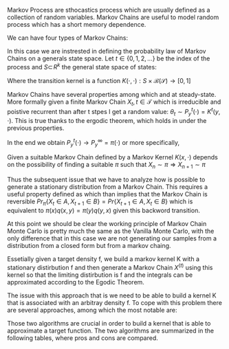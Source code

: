 \section{Markov Chains Essentials}

\subsection{Markov Chain Definition}
Markov Process are sthocastics process which are usually defined as a collection of random variables. Markov Chains are useful to model random process which has a short memory dependence.

We can have four types of Markov Chains:

\begin{tabular}{|p{4cm}||p{4cm}|p{4cm}| }
 \hline
 \multicolumn{3}{|c|}{Types of Markov Chains} \\
 \hline
 Time/State-Space & Countable State Space & General State Space\\
 \hline
 Discrete-Time & MC on a finite state space & MC on a general state space\\ 
 Continuos-Time & Markov Process & Stochastic Process w/ Markov Property\\ [1ex] 
 \hline
\end{tabular}

In this case we are instrested in defining the probability law of Markov Chains on a generals state space. Let $t \in \{0,1,2,...\}$ be the index of the process and $S \subset \!R^k$ the general state space of states:

\begin{enumerate}
\item $\mu \rightarrow $ initial distribution at time t = 0
\item Transition Kernel $K_t(x,A) = Pr\{X_{t+1} \in A | X_t = x \}$ for each $t = \{1,2,...\}$
\end{enumerate}

Where the transition kernel is a function $K(\cdot,\cdot) : S \times \mathcal{B}(\mathcal{S})\rightarrow [0,1]$

\begin{itemize}
\item $\forall x \in \mathcal{S}: K(x,\cdot) $ is a probability measure
\item $\forall A \in \mathcal{B}(S) : K(\cdot,A)$ is measurable
\end{itemize}


\subsection{Markov Chain as an approximation tool}
Markov Chains have several properties among which \textbf{Invariant Measure} and \textbf{Stationarity} at steady-state. More formally given a finite Markov Chain $X_t,t \in \mathcal{T}$ which is irreducible and poistive recurrent than after t stpes I get a random  value: $\theta_t \sim P^t_y(\cdot) = K^t(y,\cdot).$ This is true thanks to the ergodic theorem, which holds in under the previous properties.

In the end we obtain $P_y^t(\cdot)\rightarrow P^{\infty}_y=\pi(\cdot)$ or more specifically,

\begin{equation}
\hat{I} = \frac{1}{t}\sum^{T_0+t}_{i=T_0} h(\theta_i) \rightarrow E_{\pi}[h(\theta)] = I \quad for \ t  \rightarrow \infty
\end{equation}

Given a suitable Markov Chain defined by a Markov Kernel $K(x,\cdot)$ depends on the possibility of finding a suitable $\pi$ such that $X_n \sim \pi \Rightarrow X_{n+1} \sim \pi$

Thus the subsequent issue that we have to analyze how is possible to generate a stationary distribution from a Markov Chain.
This requires a useful property defined as \textbf{Detailed Balance Condition} which than implies that the Markov Chain is reversible $Pr_{\pi}\{X_t \in A, X_{t+1} \in B\} = Pr\{{X_{t+1} \in A, X_t\in B}\}$ which is equivalent to $\pi(x)q(x,y) = \pi(y)q(y,x)$ given this backword transition.

At this point we should be clear the working principle of Markov Chain Monte Carlo is pretty much the same as the Vanilla Monte Carlo, with the only difference that in this case we are not generating our samples from a distribution from a closed form but from a markov chaing.

Essetially given a target density f, we build a markov kernel K with a stationary distirbution f and then generate a Markov Chain $X^{(t)}$ using this kernel so that the limiting distirbution is f and the integrals can be approximated according to the Egodic Theorem.

The issue with this approach that is we need to be able to build a kernel K that is associated with an arbitray density f. To cope with this problem there are several approaches, among which the most notable are:

\begin{itemize}
\item Metropolis-Hasting
\item Gibbs Algorithm
\end{itemize}

Those two algorithms are crucial in order to build a kernel that is able to approximate a target function. The two algorithms are summarized in the following tables, where pros and cons are compared.


\begin{tabular}{|p{4cm}||p{4cm}|p{4cm}| }
 \hline
 \multicolumn{3}{|c|}{Markov Chain Generation Algorithms} \\
 \hline
 Feature/Algorithm & Metropolis-Hastings & Gibbs Sampling\\
 \hline
 Description & MC on a finite state space & MC on a general state space\\ 
 Pros & Markov Process & Stochastic Process w/ Markov Property\\ [1ex] 
 Cons & Markov Process & Stochastic Process w/ Markov Property\\ [1ex] 
 Notes & Markov Process & Stochastic Process w/ Markov Property\\ [1ex] 
 \hline
\end{tabular}














